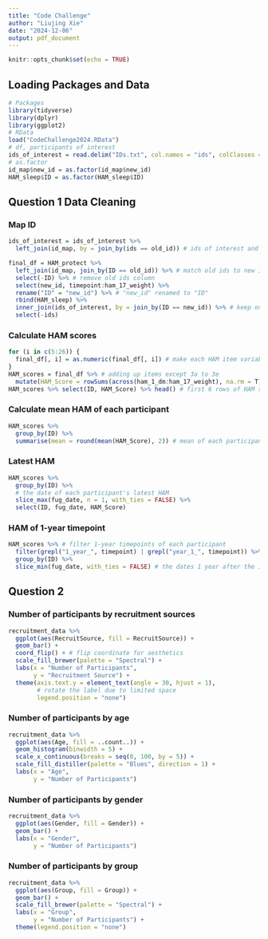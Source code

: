 ```yaml
---
title: "Code Challenge"
author: "Liujing Xie"
date: "2024-12-06"
output: pdf_document
---
```


```r
knitr::opts_chunk$set(echo = TRUE)
```

## Loading Packages and Data
```r
# Packages
library(tidyverse)
library(dplyr)
library(ggplot2)
# RData
load("CodeChallenge2024.RData")
# df, participants of interest
ids_of_interest = read.delim("IDs.txt", col.names = "ids", colClasses = "character")
# as.factor 
id_map$new_id = as.factor(id_map$new_id)
HAM_sleep$ID = as.factor(HAM_sleep$ID)
```

## Question 1 Data Cleaning

### Map ID
```r
ids_of_interest = ids_of_interest %>% 
  left_join(id_map, by = join_by(ids == old_id)) # ids of interest and the corresponding new ids

final_df = HAM_protect %>% 
  left_join(id_map, join_by(ID == old_id)) %>% # match old ids to new ids
  select(-ID) %>% # remove old ids column
  select(new_id, timepoint:ham_17_weight) %>% 
  rename("ID" = "new_id") %>% # "new_id" renamed to "ID"
  rbind(HAM_sleep) %>% 
  inner_join(ids_of_interest, by = join_by(ID == new_id)) %>% # keep only participants of interest
  select(-ids) 
```

### Calculate HAM scores
```r
for (i in c(5:26)) {
  final_df[, i] = as.numeric(final_df[, i]) # make each HAM item variable numeric
}
HAM_scores = final_df %>% # adding up items except 3a to 3e
  mutate(HAM_Score = rowSums(across(ham_1_dm:ham_17_weight), na.rm = T))
HAM_scores %>% select(ID, HAM_Score) %>% head() # first 6 rows of HAM scores
```

### Calculate mean HAM of each participant
```r
HAM_scores %>% 
  group_by(ID) %>% 
  summarise(mean = round(mean(HAM_Score), 2)) # mean of each participant
```

### Latest HAM
```r
HAM_scores %>% 
  group_by(ID) %>% 
  # the date of each participant's latest HAM
  slice_max(fug_date, n = 1, with_ties = FALSE) %>% 
  select(ID, fug_date, HAM_Score)
```

### HAM of 1-year timepoint
```r
HAM_scores %>% # filter 1-year timepoints of each participant
  filter(grepl("1_year_", timepoint) | grepl("year_1_", timepoint)) %>% 
  group_by(ID) %>% 
  slice_min(fug_date, with_ties = FALSE) # the dates 1 year after the initial consent
```

## Question 2

### Number of participants by recruitment sources
```r
recruitment_data %>% 
  ggplot(aes(RecruitSource, fill = RecruitSource)) + 
  geom_bar() +
  coord_flip() + # flip coordinate for aesthetics
  scale_fill_brewer(palette = "Spectral") +
  labs(x = "Number of Participants",
       y = "Recruitment Source") +
  theme(axis.text.y = element_text(angle = 30, hjust = 1), 
        # rotate the label due to limited space
        legend.position = "none")
```

### Number of participants by age
```r
recruitment_data %>% 
  ggplot(aes(Age, fill = ..count..)) + 
  geom_histogram(binwidth = 5) +
  scale_x_continuous(breaks = seq(0, 100, by = 5)) +
  scale_fill_distiller(palette = "Blues", direction = 1) + 
  labs(x = "Age",
       y = "Number of Participants")
```

### Number of participants by gender
```r
recruitment_data %>% 
  ggplot(aes(Gender, fill = Gender)) + 
  geom_bar() +
  labs(x = "Gender",
       y = "Number of Participants")
```

### Number of participants by group
```r
recruitment_data %>% 
  ggplot(aes(Group, fill = Group)) + 
  geom_bar() +
  scale_fill_brewer(palette = "Spectral") +
  labs(x = "Group",
       y = "Number of Participants") +
  theme(legend.position = "none")
```